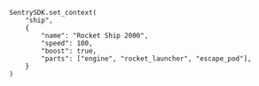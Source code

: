 ```gdscript
SentrySDK.set_context(
	"ship",
	{
		"name": "Rocket Ship 2000",
		"speed": 100,
		"boost": true,
		"parts": ["engine", "rocket_launcher", "escape_pod"],
	}
)
```

